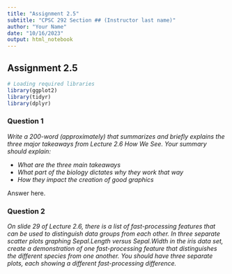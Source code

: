 ```yaml
---
title: "Assignment 2.5"
subtitle: "CPSC 292 Section ## (Instructor last name)"
author: "Your Name"
date: "10/16/2023"
output: html_notebook
---
```



## Assignment 2.5

```r
# Loading required libraries
library(ggplot2)
library(tidyr)
library(dplyr)
```

### Question 1

*Write a 200-word (approximately) that summarizes and briefly explains the three major takeaways from Lecture 2.6 How We See. Your summary should explain:*
 
 * *What are the three main takeaways*
 * *What part of the biology dictates why they work that way*
 * *How they impact the creation of good graphics*

Answer here.

### Question 2 

*On slide 29 of Lecture 2.6, there is a list of fast-processing features that can be used to distinguish data groups from each other. In three separate scatter plots graphing Sepal.Length versus Sepal.Width in the iris data set, create a demonstration of one fast-processing feature that distinguishes the different species from one another. You should have three separate plots, each showing a different fast-processing difference.*

```r

```

```r

```

```r

```
